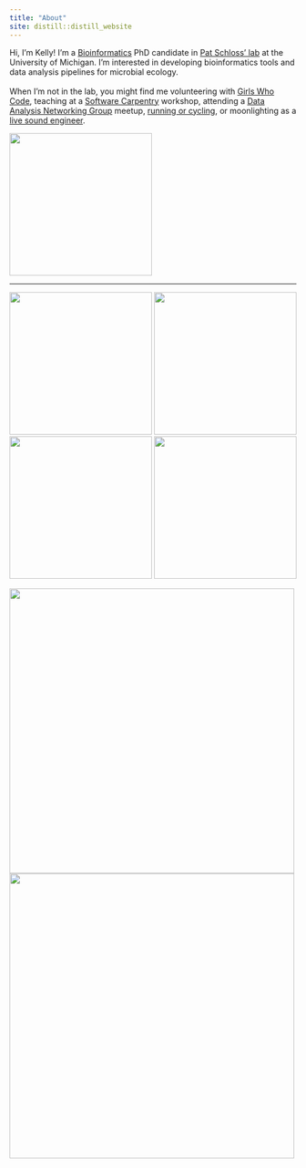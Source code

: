 ```yaml
---
title: "About"
site: distill::distill_website
---
```


Hi, I'm Kelly! I'm a
[Bioinformatics](https://medicine.umich.edu/dept/computational-medicine-bioinformatics)
PhD candidate in [Pat Schloss' lab](http://www.schlosslab.org/) at the
University of Michigan. I’m interested in developing bioinformatics tools and
data analysis pipelines for microbial ecology.
<br><br>
When I'm not in the lab, you might find me volunteering with 
[Girls Who Code](http://umich.edu/~girlswc/), 
teaching at a [Software Carpentry](https://umswc.github.io/) workshop, 
attending a [Data Analysis Networking Group](https://um-dang.github.io) meetup, 
[running or cycling](http://bit.ly/strava-kelly), 
or moonlighting as a [live sound engineer](https://sovacool.dev/latex-cv/sound.pdf).

<aside>
<img src="images/profile.jpeg" style="width:250px;height:250px">
</aside>

---

<a href="http://www.schlosslab.org/"><img src="images/logo_mothur.png" width="250"></a> 
<a href="https://um-dang.github.io"><img src="images/logo_DANG.png" width="250"></a> 
<a href="http://umich.edu/~girlswc/"><img src="images/logo_GWC-DCMB.png" width="250"></a> 
<a href="https://umswc.github.io/"><img src="images/logo_SWC.svg" width="250"></a> 

<a href="https://github.com/kelly-sovacool"><img src="https://raw.githubusercontent.com/kelly-sovacool/meta-repo/master/figures/language_all_bytes_n6.png" width="500"></a> 
<a href="http://bit.ly/strava-kelly"><img src="images/watermoo.jpg" width="500"></a>

